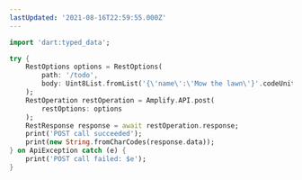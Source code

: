 ```yaml
---
lastUpdated: '2021-08-16T22:59:55.000Z'
---
```

```dart
import 'dart:typed_data';

try {
    RestOptions options = RestOptions(
        path: '/todo',
        body: Uint8List.fromList('{\'name\':\'Mow the lawn\'}'.codeUnits)
    );
    RestOperation restOperation = Amplify.API.post(
        restOptions: options
    );
    RestResponse response = await restOperation.response;
    print('POST call succeeded');
    print(new String.fromCharCodes(response.data));
} on ApiException catch (e) {
    print('POST call failed: $e');
}
```
